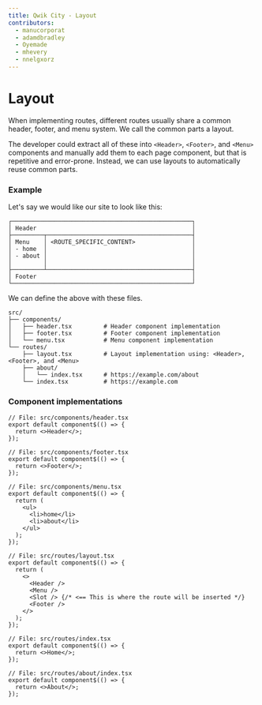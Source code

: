 ```yaml
---
title: Qwik City - Layout
contributors:
  - manucorporat
  - adamdbradley
  - Oyemade
  - mhevery
  - nnelgxorz
---
```


# Layout

When implementing routes, different routes usually share a common header, footer, and menu system. We call the common parts a layout.

The developer could extract all of these into `<Header>`, `<Footer>`, and `<Menu>` components and manually add them to each page component, but that is repetitive and error-prone. Instead, we can use layouts to automatically reuse common parts.

### Example

Let's say we would like our site to look like this:

```
┌───────────────────────────────────────────────────┐
│ Header                                            │
├─────────┬─────────────────────────────────────────┤
│ Menu    │ <ROUTE_SPECIFIC_CONTENT>                │
│ - home  │                                         │
│ - about │                                         │
│         │                                         │
├─────────┴─────────────────────────────────────────┤
│ Footer                                            │
└───────────────────────────────────────────────────┘
```

We can define the above with these files.

```
src/
├── components/
│   ├── header.tsx         # Header component implementation
│   ├── footer.tsx         # Footer component implementation
│   └── menu.tsx           # Menu component implementation
└── routes/
    ├── layout.tsx         # Layout implementation using: <Header>, <Footer>, and <Menu>
    ├── about/
    │   └── index.tsx      # https://example.com/about
    └── index.tsx          # https://example.com
```

### Component implementations

```tsx
// File: src/components/header.tsx
export default component$(() => {
  return <>Header</>;
});
```

```tsx
// File: src/components/footer.tsx
export default component$(() => {
  return <>Footer</>;
});
```

```tsx
// File: src/components/menu.tsx
export default component$(() => {
  return (
    <ul>
      <li>home</li>
      <li>about</li>
    </ul>
  );
});
```

```tsx
// File: src/routes/layout.tsx
export default component$(() => {
  return (
    <>
      <Header />
      <Menu />
      <Slot /> {/* <== This is where the route will be inserted */}
      <Footer />
    </>
  );
});
```

```tsx
// File: src/routes/index.tsx
export default component$(() => {
  return <>Home</>;
});
```

```tsx
// File: src/routes/about/index.tsx
export default component$(() => {
  return <>About</>;
});
```
